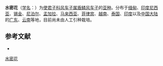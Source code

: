 {{Infraspeciesbox
| name = 水密花
| status = 
| status_system = 
| image =
| genus = Combretum
| species link = 盾鳞风车子
| species = punctatum
| subspecies = squamosum
| authority = (Roxb. ex G. Don) Exell in Fl.
}}

'''水密花'''（[[学名|学名]]：{{lang|la|''Combretum punctatum'' subsp. ''squamosum''}}）为[[使君子科|使君子科]][[风车子属|风车子属]][[盾鳞风车子|盾鳞风车子]]的[[亚种|亚种]]。分布于[[缅甸|缅甸]]、[[印度尼西亚|印度尼西亚]]、[[锡金|锡金]]、[[尼泊尔|尼泊尔]]、[[孟加拉|孟加拉]]、[[马来西亚|马来西亚]]、[[菲律宾|菲律宾]]、[[越南|越南]]、[[泰国|泰国]]、[[印度|印度]]以及[[中国大陆|中国大陆]]的[[广东|广东]]、[[云南|云南]]等地，目前尚未由人工引种栽培。

== 参考文献 ==
<div class="references-small">
* {{cite web| url =http://www.bioinfo.cn/db05/KmzwSpecies.php?action=view&id=29490| title =水密花（亚种）| work =《中国高等植物数据库全库》| publisher =中国科学院微生物研究所| author =昆明植物研究所| accessdate =2009-02-26| deadurl =yes| archiveurl =https://web.archive.org/web/20160305054322/http://www.bioinfo.cn/db05/KmzwSpecies.php?action=view&id=29490| archivedate =2016-03-05}}
</div>

[[Category:风车子属|水密花]]


{{植物小作品}}